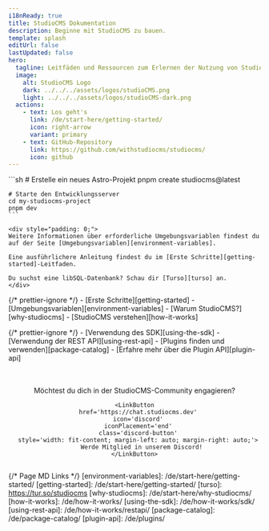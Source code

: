 ```yaml
---
i18nReady: true
title: StudioCMS Dokumentation
description: Beginne mit StudioCMS zu bauen.
template: splash
editUrl: false
lastUpdated: false
hero:
  tagline: Leitfäden und Ressourcen zum Erlernen der Nutzung von StudioCMS.
  image:
    alt: StudioCMS Logo
    dark: ../../../assets/logos/studioCMS.png
    light: ../../../assets/logos/studioCMS-dark.png
  actions:
    - text: Los geht's
      link: /de/start-here/getting-started/
      icon: right-arrow
      variant: primary
    - text: GitHub-Repository
      link: https://github.com/withstudiocms/studiocms/
      icon: github
---
```



<Card title="Willkommen bei StudioCMS" icon="seti:video">
  <Youtube id="Ukh3Zb9VjIM" />
</Card>

<CardGrid>

  <SplitCard title="Schnellstart" icon="rocket">
    ```sh
    # Erstelle ein neues Astro-Projekt
    pnpm create studiocms@latest

    # Starte den Entwicklungsserver
    cd my-studiocms-project
    pnpm dev
    ```

    <div style="padding: 0;">
    Weitere Informationen über erforderliche Umgebungsvariablen findest du auf der Seite [Umgebungsvariablen][environment-variables].

    Eine ausführlichere Anleitung findest du im [Erste Schritte][getting-started]-Leitfaden.

    Du suchst eine libSQL-Datenbank? Schau dir [Turso][turso] an.
    </div>

  </SplitCard>
{/* prettier-ignore */}
  <ListCard title="Mehr über StudioCMS erfahren" icon="information">
    - [Erste Schritte][getting-started]
    - [Umgebungsvariablen][environment-variables]
    - [Warum StudioCMS?][why-studiocms]
    - [StudioCMS verstehen][how-it-works]
  </ListCard>

{/* prettier-ignore */}
  <ListCard title="StudioCMS anpassen" icon="puzzle">
    - [Verwendung des SDK][using-the-sdk]
    - [Verwendung der REST API][using-rest-api]
    - [Plugins finden und verwenden][package-catalog]
    - [Erfahre mehr über die Plugin API][plugin-api]
  </ListCard>

</CardGrid>

<Center>
  <div style="display: flex; flex-direction: column; margin-top: 3rem;">
    Möchtest du dich in der StudioCMS-Community engagieren?

    <LinkButton
      href='https://chat.studiocms.dev'
      icon='discord'
      iconPlacement='end'
      class='discord-button'
      style='width: fit-content; margin-left: auto; margin-right: auto;'>
        Werde Mitglied in unserem Discord!
    </LinkButton>

  </div>
</Center>

{/* Page MD Links */}
[environment-variables]: /de/start-here/getting-started/
[getting-started]: /de/start-here/getting-started/
[turso]: https://tur.so/studiocms
[why-studiocms]: /de/start-here/why-studiocms/
[how-it-works]: /de/how-it-works/
[using-the-sdk]: /de/how-it-works/sdk/
[using-rest-api]: /de/how-it-works/restapi/
[package-catalog]: /de/package-catalog/
[plugin-api]: /de/plugins/
